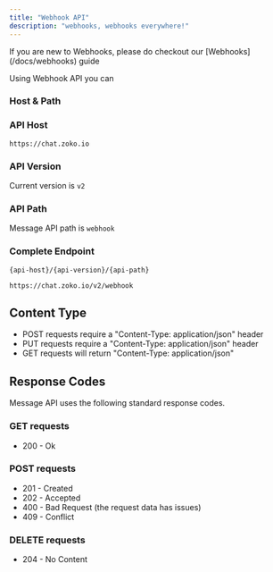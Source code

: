 ```yaml
---
title: "Webhook API"
description: "webhooks, webhooks everywhere!"
---
```


<Note>
  If you are new to Webhooks, please do checkout our [Webhooks](/docs/webhooks)
  guide
</Note>

Using Webhook API you can

<CardGroup cols={2}>
  <Card
    title="Register a webhook with Zoko"
    icon="clipboard-check"
    iconType="duotone"
    href="/api-reference/webhook/create-webhook"
  ></Card>
  <Card
    title="List all webhooks"
    icon="list"
    iconType="duotone"
    href="/api-reference/webhook/list-webhooks"
  ></Card>
  <Card
    title="Update an existing webhook"
    icon="magnifying-glass"
    iconType="duotone"
    href="/api-reference/webhook/update-webhook"
  ></Card>
  <Card
    title="Delete an existing webhook"
    icon="delete-left"
    iconType="duotone"
    href="/api-reference/webhook/delete-webhook"
  ></Card>
</CardGroup>

### Host & Path

### API Host

```
https://chat.zoko.io
```

### API Version

Current version is `v2`

### API Path

Message API path is `webhook`

### Complete Endpoint

`{api-host}/{api-version}/{api-path}`

```
https://chat.zoko.io/v2/webhook
```

## Content Type

- POST requests require a "Content-Type: application/json" header
- PUT requests require a "Content-Type: application/json" header
- GET requests will return "Content-Type: application/json"

## Response Codes

Message API uses the following standard response codes.

### GET requests

- 200 - Ok

### POST requests

- 201 - Created
- 202 - Accepted
- 400 - Bad Request (the request data has issues)
- 409 - Conflict

### DELETE requests

- 204 - No Content
